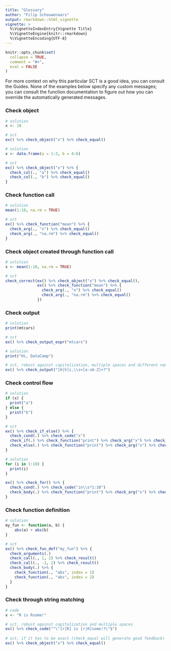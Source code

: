 ```yaml
---
title: "Glossary"
author: "Filip Schouwenaars"
output: rmarkdown::html_vignette
vignette: >
  %\VignetteIndexEntry{Vignette Title}
  %\VignetteEngine{knitr::rmarkdown}
  %\VignetteEncoding{UTF-8}
---
```


```r
knitr::opts_chunk$set(
  collapse = TRUE,
  comment = "#>",
  eval = FALSE
)
```

For more context on why this particular SCT is a good idea, you can consult the Guides. None of the examples below specify any custom messages; you can consult the function documentation to figure out how you can override the automatically generated messages.

### Check object

```r
# solution
x <- 10

# sct
ex() %>% check_object("x") %>% check_equal()
```

```r
# solution
x <- data.frame(a = 1:3, b = 4:6)

# sct
ex() %>% check_object("x") %>% {
  check_col(., "a") %>% check_equal()
  check_col(., "b") %>% check_equal()
}
```

### Check function call

```r
# solution
mean(1:10, na.rm = TRUE)

# sct
ex() %>% check_function("mean") %>% {
  check_arg(., "x") %>% check_equal()
  check_arg(., "na.rm") %>% check_equal()
}
```

### Check object created through function call

```r
# solution
x <- mean(1:10, na.rm = TRUE)

# sct
check_correct(ex() %>% check_object("x") %>% check_equal(),
              ex() %>% check_function("mean") %>% {
                check_arg(., "x") %>% check_equal()
                check_arg(., "na.rm") %>% check_equal()
              })
```

### Check output

```r
# solution
print(mtcars)

# sct
ex() %>% check_output_expr("mtcars")
```

```r
# solution
print("Hi, DataCamp")

# sct, robust against capitalization, multiple spaces and different names
ex() %>% check_output("[H|h]i,\\s+[a-zA-Z]+?") 
```

### Check control flow

```r
# solution
if (x) {
  print("a")
} else {
  print("b")
}

# sct
ex() %>% check_if_else() %>% {
  check_cond(.) %>% check_code("x")
  check_if(.) %>% check_function("print") %>% check_arg("x") %>% check_equal()
  check_else(.) %>% check_function("print") %>% check_arg("x") %>% check_equal()
}
```

```r
# solution
for (i in 1:10) {
  print(i)
}

ex() %>% check_for() %>% {
  check_cond(.) %>% check_code("in\\s*1:10")
  check_body(.) %>% check_function("print") %>% check_arg("x") %>% check_equal(eval = FALSE)
}
```

### Check function definition

```r
# solution
my_fun <- function(a, b) {
	abs(a) + abs(b)
}

# sct
ex() %>% check_fun_def("my_fun") %>% {
  check_arguments(.)
  check_call(., 1, 2) %>% check_result()
  check_call(., -1, 2) %>% check_result()
  check_body(.) %>% {
    check_function(., "abs", index = 1)
    check_function(., "abs", index = 2)
  }
}
```

### Check through string matching

```r
# code
x <- "R is Rsome!"

# sct, robust against capitalization and multiple spaces
ex() %>% check_code("^\"[r|R] is [r|R]some!?\"$")
                    
# sct, if it has to be exact (check_equal will generate good feedback)
ex() %>% check_object("x") %>% check_equal()
```





